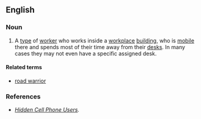 ==English==

===Noun===
{{en-noun|head=[[corridor]] [[warrior]]}}

# {{label|en|slang|business}} A [[type]] of [[worker]] who works inside a [[workplace]] [[building]], who is [[mobile]] there and spends most of their time away from their [[desk]]s. In many cases they may not even have a specific assigned desk.

====Related terms====
* [[road warrior]]

===References===
* ''[http://www.voicecon.com/enews/2007/07/24/issue-183-hidden-cellphone-users/ Hidden Cell Phone Users].''